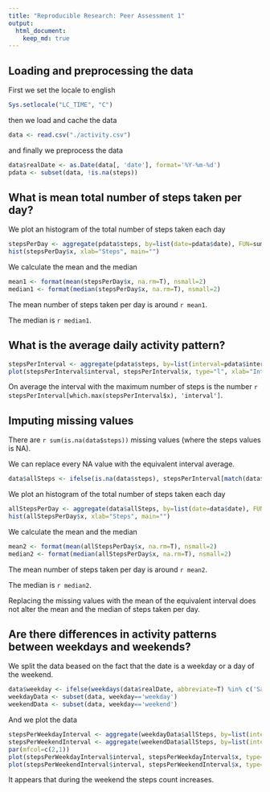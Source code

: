 ```yaml
---
title: "Reproducible Research: Peer Assessment 1"
output: 
  html_document:
    keep_md: true
---
```



## Loading and preprocessing the data

First we set the locale to english
```r
Sys.setlocale("LC_TIME", "C")
```

then we load and cache the data

```r
data <- read.csv("./activity.csv")
```

and finally we preprocess the data

```r
data$realDate <- as.Date(data[, 'date'], format='%Y-%m-%d')
pdata <- subset(data, !is.na(steps))
```

## What is mean total number of steps taken per day?

We plot an histogram of the total number of steps taken each day
```r
stepsPerDay <- aggregate(pdata$steps, by=list(date=pdata$date), FUN=sum)
hist(stepsPerDay$x, xlab="Steps", main="")
```

We calculate the mean and the median 
```r
mean1 <- format(mean(stepsPerDay$x, na.rm=T), nsmall=2)
median1 <- format(median(stepsPerDay$x, na.rm=T), nsmall=2)
```

The mean number of steps taken per day is around `r mean1`.

The median is `r median1`.


## What is the average daily activity pattern?
```r
stepsPerInterval <- aggregate(pdata$steps, by=list(interval=pdata$interval), FUN=mean)
plot(stepsPerInterval$interval, stepsPerInterval$x, type="l", xlab="Interval", ylab="Steps", main="")
```


On average the interval with the maximum number of steps is the number `r stepsPerInterval[which.max(stepsPerInterval$x), 'interval']`.

## Imputing missing values

There are `r sum(is.na(data$steps))` missing values (where the steps values is NA).

We can replace every NA value with the equivalent interval average.
```r
data$allSteps <- ifelse(is.na(data$steps), stepsPerInterval[match(data$interval, stepsPerInterval$interval), 'x'], data$steps) 
```

We plot an histogram of the total number of steps taken each day
```r
allStepsPerDay <- aggregate(data$allSteps, by=list(date=data$date), FUN=sum)
hist(allStepsPerDay$x, xlab="Steps", main="")
```

We calculate the mean and the median 
```r
mean2 <- format(mean(allStepsPerDay$x, na.rm=T), nsmall=2)
median2 <- format(median(allStepsPerDay$x, na.rm=T), nsmall=2)
```

The mean number of steps taken per day is around `r mean2`.

The median is `r median2`.

Replacing the missing values with the mean of the equivalent interval does not alter the mean and the median of steps taken per day.

## Are there differences in activity patterns between weekdays and weekends?

We split the data beased on the fact that the date is a weekday or a day of the weekend.
```r
data$weekday <- ifelse(weekdays(data$realDate, abbreviate=T) %in% c('Sat', 'Sun'), 'weekend', 'weekday')
weekdayData <- subset(data, weekday=='weekday')
weekendData <- subset(data, weekday=='weekend')
```
And we plot the data
```r
stepsPerWeekdayInterval <- aggregate(weekdayData$allSteps, by=list(interval=weekdayData$interval), FUN=mean)
stepsPerWeekendInterval <- aggregate(weekendData$allSteps, by=list(interval=weekendData$interval), FUN=mean)
par(mfcol=c(2,1))
plot(stepsPerWeekdayInterval$interval, stepsPerWeekdayInterval$x, type="l", xlab="Interval", ylab="Steps", main="Weekdays")
plot(stepsPerWeekendInterval$interval, stepsPerWeekendInterval$x, type="l", xlab="Interval", ylab="Steps", main="Weekends")

```

It appears that during the weekend the steps count increases.

